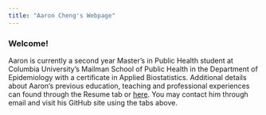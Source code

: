 ```yaml
---
title: "Aaron Cheng's Webpage"
---
```


### Welcome!

Aaron is currently a second year Master's in Public Health student at Columbia University's Mailman School of Public Health in the Department of Epidemiology with a certificate in Applied Biostatistics. Additional details about Aaron's previous education, teaching and professional experiences can found through the Resume tab or [here](cv_acheng_1029.pdf). You may contact him through email and visit his GitHub site using the tabs above.  